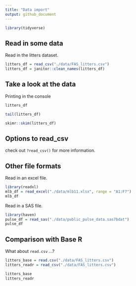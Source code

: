 ```yaml
---
title: "Data import"
output: github_document
---
```


```r
library(tidyverse)
```

## Read in some data

Read in the litters dataset.

```r
litters_df = read_csv("./data/FAS_litters.csv")
litters_df = janitor::clean_names(litters_df)
```


## Take a look at the data

Printing in the console

```r
litters_df
```

```r
tail(litters_df)
```

```r
skimr::skim(litters_df)
```


## Options to read_csv

check out `?read_csv()` for more information.

## Other file formats

Read in an excel file.

```r
library(readxl)
mlb_df = read_excel("./data/mlb11.xlsx", range = "A1:F7")
mlb_df
```

Read in a SAS file.

```r
library(haven)
pulse_df = read_sas("./data/public_pulse_data.sas7bdat")
pulse_df
```

## Comparison with Base R

What about `read.csv` ...?

```r
litters_base = read.csv("./data/FAS_litters.csv")
litters_readr = read_csv("./data/FAS_litters.csv")

litters_base
litters_readr
```







